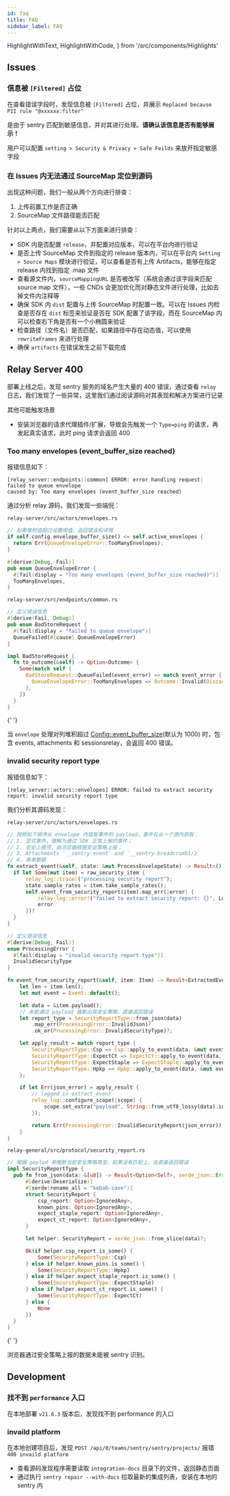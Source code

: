 ```yaml
---
id: faq
title: FAQ
sidebar_label: FAQ
---
```


  HighlightWithText,
  HighlightWithCode,
} from '/src/components/Highlights'

## Issues

### 信息被 `[Filtered]` 占位

在查看错误字段时，发现信息被 `[Filtered]` 占位，并展示 `Replaced because PII rule "@xxxxxx:filter"`

是由于 sentry 匹配到敏感信息，并对其进行处理。**请确认该信息是否有能够展示！**

用户可以配置 `setting > Security & Privacy > Safe Feilds` 来放开指定敏感字段

### 在 Issues 内无法通过 SourceMap 定位到源码

出现这种问题，我们一般从两个方向进行排查：

1. 上传前置工作是否正确
2. SourceMap 文件路径能否匹配

针对以上两点，我们需要从以下方面来进行排查：

- SDK 内是否配置 `release`，并配置对应版本，可以在平台内进行验证
- 是否上传 SourceMap 文件到指定的 release 版本内，可以在平台内 `Setting > Source Maps` 模块进行验证，可以查看是否有上传 Artifacts，能够在指定 release 内找到指定 .map 文件
- 查看源文件内，`sourceMappingURL` 是否被改写（系统会通过该字段来匹配 source map 文件），一些 CNDs 会更加优化而对静态文件进行处理，比如去掉文件内注释等
- 确保 SDK 内 `dist` 配置与上传 SourceMap 时配置一致。可以在 Issues 内检查是否存在 `dist` 标签来验证是否在 SDK 配置了该字段，而在 SourceMap 内可以检查右下角是否有一个小椭圆来验证
- 检查路径（文件名）是否匹配，如果路径中存在动态值，可以使用 `rewriteFrames` 来进行处理
- 确保 `artifacts` 在错误发生之前下载完成

## Relay Server 400

部署上线之后，发现 sentry 服务的域名产生大量的 400 错误，通过查看 `relay` 日志，我们发现了一些异常，这里我们通过阅读源码对其表现和解决方案进行记录

其他可能触发场景

- 安装浏览器的请求代理插件/扩展，导致会先触发一个 `Type=ping` 的请求，再发起真实请求，此时 ping 请求会返回 400

### Too many envelopes (event_buffer_size reached)

报错信息如下：

```
[relay_server::endpoints::common] ERROR: error handling request: failed to queue envelope
caused by: Too many envelopes (event_buffer_size reached)
```

通过分析 relay 源码，我们发现一些端倪：

`relay-server/src/actors/envelopes.rs`

```rs
// 如果堆积值超过设置阈值，返回错误和详情
if self.config.envelope_buffer_size() <= self.active_envelopes {
  return Err(QueueEnvelopeError::TooManyEnvelopes);
}

#[derive(Debug, Fail)]
pub enum QueueEnvelopeError {
  #[fail(display = "Too many envelopes (event_buffer_size reached)")]
  TooManyEnvelopes,
}
```

`relay-server/src/endpoints/common.rs`

```rs
// 定义错误信息
#[derive(Fail, Debug)]
pub enum BadStoreRequest {
  #[fail(display = "failed to queue envelope")]
  QueueFailed(#[cause] QueueEnvelopeError)
}

impl BadStoreRequest {
  fn to_outcome(&self) -> Option<Outcome> {
    Some(match self {
      BadStoreRequest::QueueFailed(event_error) => match event_error {
        QueueEnvelopeError::TooManyEnvelopes => Outcome::Invalid(DiscardReason::Internal),
      },
    })
  }
}
```

<HighlightWithText text="原因" />{' '}

当 `envelope` 处理对列堆积超过 [Config::event_buffer_size](https://docs.sentry.io/product/relay/options/)(默认为 1000) 时，包含 events, attachments 和 sessionsrelay，会返回 400 错误。

### invalid security report type

报错信息如下：

```
[relay_server::actors::envelopes] ERROR: failed to extract security report: invalid security report type
```

我们分析其源码发现：

`relay-server/src/actors/envelopes.rs`

```rs
// 按照如下顺序从 envelope 内提取事件的 payload，事件仅从一个源内获取：
// 1. 显式事件，理解为通过 SDK 正常上报的事件；
// 2. 安全上报项，由浏览器根据安全策略上报；
// 3. Attachments `__sentry-event` and `__sentry-breadcrumb1/2`
// 4. 表单数据
fn extract_event(&self, state: &mut ProcessEnvelopeState) -> Result<(), ProcessingError> {
  if let Some(mut item) = raw_security_item {
      relay_log::trace!("processing security report");
      state.sample_rates = item.take_sample_rates();
      self.event_from_security_report(item).map_err(|error| {
          relay_log::error!("failed to extract security report: {}", LogError(&error));
          error
      })?
  }
}

// 定义错误信息
#[derive(Debug, Fail)]
enum ProcessingError {
  #[fail(display = "invalid security report type")]
  InvalidSecurityType
}

fn event_from_security_report(&self, item: Item) -> Result<ExtractedEvent, ProcessingError> {
    let len = item.len();
    let mut event = Event::default();

    let data = &item.payload();
    // 未能通过 payload 推断出其安全策略，直接返回错误
    let report_type = SecurityReportType::from_json(data)
        .map_err(ProcessingError::InvalidJson)?
        .ok_or(ProcessingError::InvalidSecurityType)?;

    let apply_result = match report_type {
        SecurityReportType::Csp => Csp::apply_to_event(data, &mut event),
        SecurityReportType::ExpectCt => ExpectCt::apply_to_event(data, &mut event),
        SecurityReportType::ExpectStaple => ExpectStaple::apply_to_event(data, &mut event),
        SecurityReportType::Hpkp => Hpkp::apply_to_event(data, &mut event),
    };

    if let Err(json_error) = apply_result {
        // logged in extract_event
        relay_log::configure_scope(|scope| {
            scope.set_extra("payload", String::from_utf8_lossy(data).into());
        });

        return Err(ProcessingError::InvalidSecurityReport(json_error));
    }
}
```

`relay-general/src/protocol/security_report.rs`

```rs
// 根据 paylod 来推断当前安全策略类型，如果没有匹配上，会直接返回错误
impl SecurityReportType {
  pub fn from_json(data: &[u8]) -> Result<Option<Self>, serde_json::Error> {
      #[derive(Deserialize)]
      #[serde(rename_all = "kebab-case")]
      struct SecurityReport {
          csp_report: Option<IgnoredAny>,
          known_pins: Option<IgnoredAny>,
          expect_staple_report: Option<IgnoredAny>,
          expect_ct_report: Option<IgnoredAny>,
      }

      let helper: SecurityReport = serde_json::from_slice(data)?;

      Ok(if helper.csp_report.is_some() {
          Some(SecurityReportType::Csp)
      } else if helper.known_pins.is_some() {
          Some(SecurityReportType::Hpkp)
      } else if helper.expect_staple_report.is_some() {
          Some(SecurityReportType::ExpectStaple)
      } else if helper.expect_ct_report.is_some() {
          Some(SecurityReportType::ExpectCt)
      } else {
          None
      })
  }
}
```

<HighlightWithText text="原因" />{' '}

浏览器通过安全策略上报的数据未能被 sentry 识别。

## Development

### 找不到 `performance` 入口

在本地部署 `v21.6.3` 版本后，发现找不到 performance 的入口

### invaild platform

在本地创建项目后，发现 `POST /api/0/teams/sentry/sentry/projects/` 报错 `400 invaild platform`

- 查看源码发现程序需要读取 `integration-docs` 目录下的文件，返回静态页面
- 通过执行 `sentry repair --with-docs` 拉取最新的集成列表，安装在本地的 sentry 内
